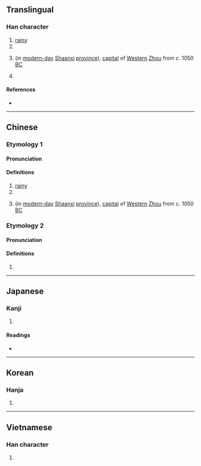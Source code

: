 {{character info/new}}
==Translingual==

===Han character===
{{Han char|rn=85|rad=水|as=10|sn=13|four=30127|canj=EYRB|ids=⿰氵高}}

# [[rainy]]
# {{zh-only|滈滈|[[white water]]}}
# {{w|Haojing}} (in [[modern-day]] [[Shaanxi]] [[province]]), [[capital]] of [[western|Western]] [[Zhou]] from c. 1050 [[BC]]
# {{zh-only|滈瀑|{{lb|zh|of water}} [[churn]]ing, [[surging]], [[bubbling]] up or [[rapid]]}}

====References====
* {{Han ref|kx=0642.090|dkj=18015|dj=1049.150|hdz=31704.040|uh=6EC8|ud=28360|bh=DE45|bd=56901}}

----

==Chinese==
{{zh-forms}}

===Etymology 1===
====Pronunciation====
{{zh-pron
|m=hào
|c=hou6
|mc=1
|oc=y
|ma=
|cat=a,n,pn
}}

====Definitions====
{{zh-hanzi}}

# [[rainy]]
# {{zh-only|滈滈|[[white water]]}}
# {{lb|zh|ancient|from [[鎬]]}} {{w|Haojing}} (in [[modern-day]] [[Shaanxi]] [[province]]), [[capital]] of [[western|Western]] [[Zhou]] from c. 1050 [[BC]]

===Etymology 2===
====Pronunciation====
{{zh-pron
|m=xuè
|c=
|mc=2
|cat=v
}}

====Definitions====
{{zh-hanzi}}

# {{zh-only|滈瀑|{{lb|zh|of water}} [[churn]]ing, [[surging]], [[bubbling]] up or [[rapid]]}}

----

==Japanese==

===Kanji===
{{ja-kanji|grade=|rs=水10}}

# {{defn|lang=ja|sort=水10}}

====Readings====
* {{ja-readings|on=[[こう]] (kō), [[ごう]] (gō), [[かく]] (kaku), [[こく]] (koku)|kun=[[ながあめ]] (nagaame)}}

----

==Korean==

===Hanja===
{{ko-hanja|hangeul=호|eumhun=|rv=ho|mr=ho|y=ho}}

# {{defn|lang=ko|sort=水10}}

----

==Vietnamese==

===Han character===
{{vi-readings|rs=水10| hanviet = hao}}

# {{defn|lang=vi|sort=水10}}